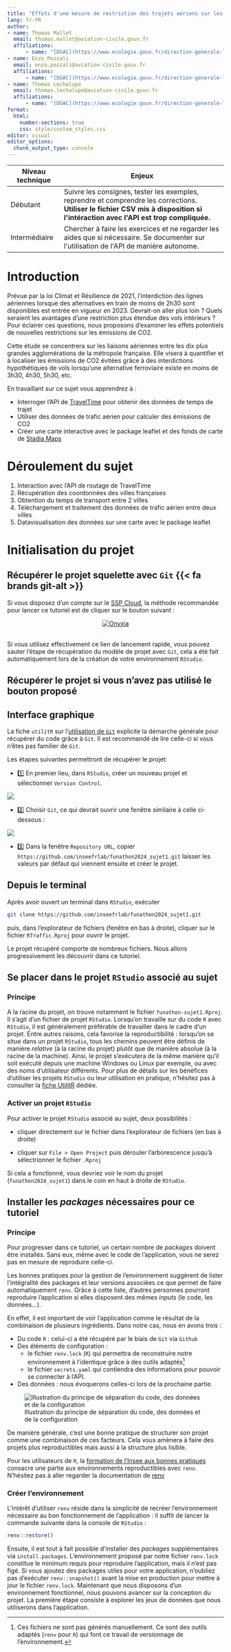 ```yaml
---
title: "Effets d'une mesure de restriction des trajets aériens sur les émissions de Co2"
lang: fr-FR
author: 
- name: Thomas Mallet
  email: thomas.mallet@aviation-civile.gouv.fr
  affiliations: 
      - name: "[DGAC](https://www.ecologie.gouv.fr/direction-generale-laviation-civile-dgac-0)"
- name: Enzo Pezzali
  email: enzo.pezzali@aviation-civile.gouv.fr
  affiliations: 
      - name: "[DGAC](https://www.ecologie.gouv.fr/direction-generale-laviation-civile-dgac-0)"
- name: Thomas Lechalupe
  email: thomas.lechalupe@aviation-civile.gouv.fr
  affiliations:
      - name: "[DGAC](https://www.ecologie.gouv.fr/direction-generale-laviation-civile-dgac-0)"
format:
  html:
    number-sections: true
    css: style/custom_styles.css
editor: visual
editor_options: 
  chunk_output_type: console
---
```



```{=html}
<table>
  <thead>
    <tr>
      <th>Niveau technique</th>
      <th>Enjeux</th>
    </tr>
  </thead>
  <tbody>
    <tr>
      <td><span class="level-button level-debutant">Débutant</span></td>
      <td>Suivre les consignes, tester les exemples, reprendre et comprendre les corrections. <b>Utiliser le fichier CSV mis à disposition si l'intéraction avec l'API est trop compliquée.</b></td>
    </tr>
    <tr>
      <td><span class="level-button level-intermediaire">Intermédiaire</span></td>
      <td>Chercher à faire les exercices et ne regarder les aides que si nécessaire. Se documenter sur l'utilisation de l'API de manière autonome.</td>
    </tr>
  </tbody>
</table>
```


# Introduction {.unnumbered}

Prévue par la loi Climat et Résilience de 2021, l’interdiction des lignes aériennes lorsque des alternatives en train de moins de 2h30 sont disponibles est entrée en vigueur en 2023. Devrait-on aller plus loin ? Quels seraient les avantages d'une restriction plus étendue des vols intérieurs ? Pour éclairer ces questions, nous proposons d'examiner les effets potentiels de nouvelles restrictions sur les émissions de CO2.

Cette étude se concentrera sur les liaisons aériennes entre les dix plus grandes agglomérations de la métropole française. Elle visera à quantifier et à localiser les émissions de CO2 évitées grâce à des interdictions hypothétiques de vols lorsqu'une alternative ferroviaire existe en moins de 3h30, 4h30, 5h30, etc.

En travaillant sur ce sujet vous apprendrez à :

-   Interroger l'API de [TravelTime](https://traveltime.com/) pour obtenir des données de temps de trajet
-   Utiliser des données de trafic aérien pour calculer des émissions de CO2
-   Créer une carte interactive avec le package leaflet et des fonds de carte de [Stadia Maps](https://stadiamaps.com/)

# Déroulement du sujet

1.  Interaction avec l'API de routage de TravelTime
2.  Récupération des coordonnées des villes françaises
3.  Obtention du temps de transport entre 2 villes
4.  Téléchargement et traitement des données de trafic aérien entre deux villes
5.  Datavisualisation des données sur une carte avec le package leaflet

# Initialisation du projet

## Récupérer le projet squelette avec `Git` {{< fa brands git-alt >}}

Si vous disposez d'un compte sur le [SSP Cloud](https://www.sspcloud.fr/), la méthode recommandée pour lancer ce tutoriel est de cliquer sur le bouton suivant :

```{=html}
<center>
<a href="https://datalab.sspcloud.fr/launcher/ide/rstudio?version=1.15.25&autoLaunch=true&networking.user.enabled=true&git.repository=«https%3A%2F%2Fgithub.com%2FInseeFrLab%2Ffunathon2024_sujet1.git»&onyxia.friendlyName=«funathon2024-sujet1»&kubernetes.role=«admin»" target="_blank" rel="noopener"><img src="https://img.shields.io/badge/SSP%20Cloud-Ouvrir_dans_RStudio-blue?logo=rstudio&amp;logoColor=blue" alt="Onyxia"></a>
</center>
<br>
```

Si vous utilisez effectivement ce lien de lancement rapide, vous pouvez sauter l'étape de récupération du modèle de projet avec `Git`, cela a été fait automatiquement lors de la création de votre environnement `RStudio`.

::: {.callout-note collapse="true"}
## Récupérer le projet si vous n'avez pas utilisé le bouton proposé

::: panel-tabset
## Interface graphique

La fiche `utilitR` sur l'[utilisation de `Git`](https://book.utilitr.org/03_Fiches_thematiques/Fiche_git_utilisation.html#recuperer-url) explicite la démarche générale pour récupérer du code grâce à `Git`. Il est recommandé de lire celle-ci si vous n'êtes pas familier de `Git`.

Les étapes suivantes permettront de récupérer le projet:

-   1️⃣ En premier lieu, dans `RStudio`, créer un nouveau projet et sélectionner `Version Control`.

![](https://book.utilitr.org/pics_resized/git/create_project_1.png)

-   2️⃣ Choisir `Git`, ce qui devrait ouvrir une fenêtre similaire à celle ci-dessous :

![](https://book.utilitr.org/pics_resized/git/create_project_2.png)

-   3️⃣ Dans la fenêtre `Repository URL`, copier `https://github.com/inseefrlab/funathon2024_sujet1.git` laisser les valeurs par défaut qui viennent ensuite et créer le projet.

## Depuis le terminal

Après avoir ouvert un terminal dans `RStudio`, exécuter

``` bash
git clone https://github.com/inseefrlab/funathon2024_sujet1.git
```

puis, dans l'explorateur de fichiers (fenêtre en bas à droite), cliquer sur le fichier `RTraffic.Rproj` pour ouvrir le projet.
:::
:::

Le projet récupéré comporte de nombreux fichiers. Nous allons progressivement les découvrir dans ce tutoriel.

## Se placer dans le projet `RStudio` associé au sujet

### Principe

A la racine du projet, on trouve notamment le fichier `funathon-sujet1.Rproj`. Il s'agit d'un fichier de projet `RStudio`. Lorsqu'on travaille sur du code `R` avec `RStudio`, il est généralement préférable de travailler dans le cadre d'un projet. Entre autres raisons, cela favorise la reproductibilité : lorsqu'on se situe dans un projet `RStudio`, tous les chemins peuvent être définis de manière *relative* (à la racine du projet) plutôt que de manière absolue (à la racine de la machine). Ainsi, le projet s'exécutera de la même manière qu'il soit exécuté depuis une machine Windows ou Linux par exemple, ou avec des noms d'utilisateur différents. Pour plus de détails sur les bénéfices d'utiliser les projets `RStudio` ou leur utilisation en pratique, n'hésitez pas à consulter la [fiche UtilitR](https://book.utilitr.org/03_Fiches_thematiques/Fiche_rprojects.html) dédiée.


### Activer un projet `RStudio`

Pour activer le projet `RStudio` associé au sujet, deux possibilités :

- cliquer directement sur le fichier dans l'explorateur de fichiers (en bas à droite)

- cliquer sur `File > Open Project` puis dérouler l'arborescence jusqu'à sélectrionner le fichier `.Rproj`

Si cela a fonctionné, vous devriez voir le nom du projet (`funathon2024_sujet1`) dans le coin en haut à droite de `RStudio`.

## Installer les *packages* nécessaires pour ce tutoriel

### Principe

Pour progresser dans ce tutoriel, un certain nombre de *packages* doivent être installés. Sans eux, même avec le code de l'application, vous ne serez pas en mesure de reproduire celle-ci.

Les bonnes pratiques pour la gestion de l'environnement suggèrent de lister l'intégralité des packages et leur versions associées ce que permet de faire automatiquement `renv`. Grâce à cette liste, d'autres personnes pourront reproduire l'application si elles disposent des mêmes *inputs* (le code, les données...).

En effet, il est important de voir l'application comme le résultat de la combinaison de plusieurs ingrédients. Dans notre cas, nous en avons trois :

-   Du code `R` : celui-ci a été récupéré par le biais de `Git` via `Github`
-   Des éléments de configuration :
    -   le fichier `renv.lock` (`R`) qui permettra de reconstruire notre environnement à l'identique grâce à des outils adaptés[^1]
    -   le fichier `secrets.yaml` qui contiendra des informations pour pouvoir se connecter à l'API.
-   Des données : nous évoquerons celles-ci lors de la prochaine partie.

[^1]: Ces fichiers ne sont pas générés manuellement. Ce sont des outils adaptés (`renv` pour `R`) qui font ce travail de versionnage de l'environnement.

![Illustration du principe de séparation du code, des données et de la configuration](img/environment.png)

De manière générale, c'est une bonne pratique de structurer son projet comme une combinaison de ces facteurs. Cela vous amènera à faire des projets plus reproductibles mais aussi à la structure plus lisible.

Pour les utilisateurs de `R`, la [formation de l'Insee aux bonnes pratiques](https://inseefrlab.github.io/formation-bonnes-pratiques-git-R/) consacre une partie aux environnements reproductibles avec `renv`. N'hésitez pas à aller regarder la documentation de [renv](https://rstudio.github.io/renv/articles/renv.html)

### Créer l'environnement

L'intérêt d'utiliser `renv` réside dans la simplicité de recréer l'environnement nécessaire au bon fonctionnement de l'application : il suffit de lancer la commande suivante dans la console de `RStudio` :

``` r
renv::restore()
```

Ensuite, il est tout à fait possible d'installer des *packages* supplémentaires via `install.packages`. L'environnement proposé par notre fichier `renv.lock` constitue le minimum requis pour reproduire l'application, mais il n'est pas figé. Si vous ajoutez des packages utiles pour votre application, n'oubliez pas d'exécuter `renv::snapshot()` avant la mise en production pour mettre à jour le fichier `renv.lock`. Maintenant que nous disposons d'un environnement fonctionnel, nous pouvons avancer sur la conception du projet. La première étape consiste à explorer les jeux de données que nous utiliserons dans l'application.
